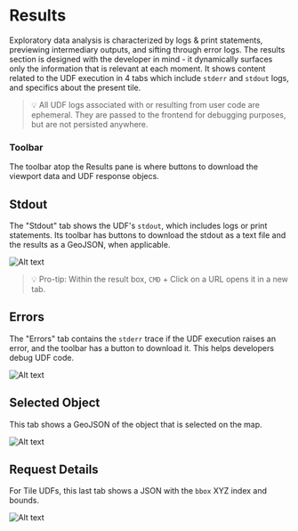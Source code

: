 
# Results

Exploratory data analysis is characterized by logs & print statements, previewing intermediary outputs, and sifting through error logs. The results section is designed with the developer in mind - it dynamically surfaces only the information that is relevant at each moment. It shows content related to the UDF execution in 4 tabs which include `stderr` and `stdout` logs, and specifics about the present tile.

> 💡 All UDF logs associated with or resulting from user code are ephemeral. They are passed to the frontend for debugging purposes, but are not persisted anywhere.

### Toolbar

The toolbar atop the Results pane is where buttons to download the viewport data and UDF response objecs.

## Stdout

The "Stdout" tab shows the UDF's `stdout`, which includes logs or print statements. Its toolbar has buttons to download the stdout as a text file and the results as a GeoJSON, when applicable.

![Alt text](https://fused-magic.s3.us-west-2.amazonaws.com/docs_assets/image-21.png)

> 💡 Pro-tip: Within the result box, `CMD` + Click on a URL opens it in a new tab.


## Errors

The "Errors" tab contains the `stderr` trace if the UDF execution raises an error, and the toolbar has a button to download it. This helps developers debug UDF code.

![Alt text](https://fused-magic.s3.us-west-2.amazonaws.com/docs_assets/image-22.png)


## Selected Object

This tab shows a GeoJSON of the object that is selected on the map.

![Alt text](https://fused-magic.s3.us-west-2.amazonaws.com/docs_assets/image-23.png)


## Request Details

For Tile UDFs, this last tab shows a JSON with the `bbox` XYZ index and bounds.

![Alt text](https://fused-magic.s3.us-west-2.amazonaws.com/docs_assets/image-24.png)
